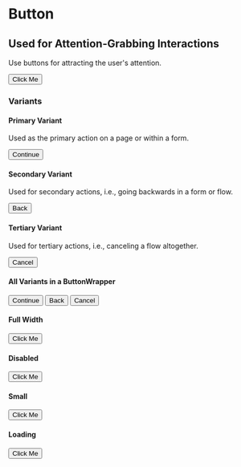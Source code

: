 

<Meta title="Button" component={Button} />

# Button

## Used for Attention-Grabbing Interactions

Use buttons for attracting the user's attention.

<Preview>
  <Story name="with required props only">
    <Button>Click Me</Button>
  </Story>
</Preview>

### Variants

#### Primary Variant

Used as the primary action on a page or within a form.

<Preview>
  <Story name="primary variant">
    <Button variant="primary">Continue</Button>
  </Story>
</Preview>

#### Secondary Variant

Used for secondary actions, i.e., going backwards in a form or flow.

<Preview>
  <Story name="secondary variant">
    <Button variant="secondary">Back</Button>
  </Story>
</Preview>

#### Tertiary Variant

Used for tertiary actions, i.e., canceling a flow altogether.

<Preview>
  <Story name="tertiary variant">
    <Button variant="tertiary">Cancel</Button>
  </Story>
</Preview>

#### All Variants in a ButtonWrapper

<Preview>
  <Story name="all variants in a ButtonWrapper">
    <ButtonWrapper>
      <Button variant="primary">Continue</Button>
      <Button variant="secondary">Back</Button>
      <Button variant="tertiary">Cancel</Button>
    </ButtonWrapper>
  </Story>
</Preview>

#### Full Width

<Preview>
  <Story name="full width">
    <Button isFullWidth>Click Me</Button>
  </Story>
</Preview>

#### Disabled

<Preview>
  <Story name="disabled">
    <Button isDisabled>Click Me</Button>
  </Story>
</Preview>

#### Small

<Preview>
  <Story name="small">
    <Button isSmall>Click Me</Button>
  </Story>
</Preview>

#### Loading

<Preview>
  <Story name="loading">
    <Button isLoading>Click Me</Button>
  </Story>
</Preview>
